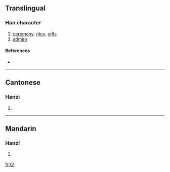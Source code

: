 {{also|儀}}
==Translingual==

===Han character===
{{Han char|rn=9|rad=人|as=03|sn=5|four=|canj=人戈大 (OIK), X人戈大 (XOIK)}}

# [[ceremony]], [[rite]]s, [[gift]]s
# [[admire]]

====References====
* {{Han ref|kx=0094.051|hdz=10114.080|uh=4EEA|ud=20202}}

----

==Cantonese==

===Hanzi===
{{yue-hanzi|jyut=|y=yi4}}

# {{defn|Cantonese}}

----

==Mandarin==

===Hanzi===
{{cmn-hanzi|tra=儀|pin=[[yí]] ([[yi2]])|wg=i<sup>2</sup>}}

# {{defn|Mandarin}}

[[fr:仪]]